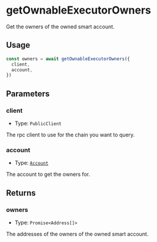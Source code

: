 # getOwnableExecutorOwners

Get the owners of the owned smart account.

## Usage

```typescript copy
const owners = await getOwnableExecutorOwners({
  client,
  account,
})
```

## Parameters

### client

- Type: `PublicClient`

The rpc client to use for the chain you want to query.

### account

- Type: [`Account`](/module-sdk/glossary/types.mdx#account)

The account to get the owners for.

## Returns

### owners

- Type: `Promise<Address[]>`

The addresses of the owners of the owned smart account.
